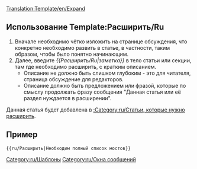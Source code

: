 <noinclude>[[Translation:Template/en/Expand]]</noinclude><noinclude></noinclude>{{en/Ambox| type  = notice
| image = en/Paper-plus.png
| text  = Данная статья или её раздел нуждается в '''[{{SERVER}}{{localurl:{{NAMESPACE}}:{{PAGENAME}}|action=edit}} расширении]'''.<br/>{{{1|}}}
<div style="font-size: 80%">
*Вы можете найти более подробную информацию о том, что именно необходимо сделать, на странице [[Talk:{{PAGENAME}}|обсуждения]] данной статьи.
*Используйте [[en/Wiki/Manual of Style|руководство по стилю]] для корректного редактирования.
*Помните, необходимо удалить данный шаблон после того, как статья будет расширена.</div>
}}<includeonly>{{{2|[[Category:ru/Статьи, которые нужно расширить]]}}}</includeonly><noinclude>

==Использование Template:Расширить/Ru==
#Вначале необходимо чётко изложить на странице обсуждения, что конкретно необходимо развить в статье, в частности, таким образом, чтобы было понятно начинающим.  
#Далее, введите ''<nowiki>{{</nowiki>Расширить/Ru|заметка<nowiki>}}</nowiki>'' в тело статьи или секции, там где необходимо расширить, с кратким описанием.  
#*Описание не должно быть слишком глубоким - это для читателя, страница обсуждение для редакторов.
#*Описание должно быть предложением или фразой, которые по смыслу продолжать фразу сообщения "Данная статья или её раздел нуждается в расширении".

Данная статья будет добавлена в [[:Category:ru/Статьи, которые нужно расширить]].

==Пример==
<pre>{{ru/Расширить|Необходим полный список мостов}}</pre>
{{ru/Расширить|Необходим полный список мостов|2=}}


[[Category:ru/Шаблоны]][[Category:ru/Окна сообщений]]</noinclude>